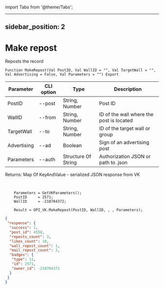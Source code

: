 ﻿import Tabs from '@theme/Tabs';

---
sidebar_position: 2
---

# Make repost
 Reposts the record



`Function MakeRepost(Val PostID, Val WallID = "", Val TargetWall = "", Val Advertising = False, Val Parameters = "") Export`

  | Parameter | CLI option | Type | Description |
  |-|-|-|-|
  | PostID | --post | String, Number | Post ID |
  | WallID | --from | String, Number | ID of the wall where the post is located |
  | TargetWall | --to | String, Number | ID of the target wall or group |
  | Advertising | --ad | Boolean | Sign of an advertising post |
  | Parameters | --auth | Structure Of String | Authorization JSON or path to .json |

  
  Returns:  Map Of KeyAndValue - serialized JSON response from VK

<br/>




```bsl title="Code example"
    Parameters = GetVKParameters();
    PostID     = 2571;
    WallID     = -218704372;

    Result = OPI_VK.MakeRepost(PostID, WallID, , , Parameters);
```
 



```json title="Result"
{
 "response": {
  "success": 1,
  "post_id": 4558,
  "reposts_count": 3,
  "likes_count": 10,
  "wall_repost_count": 1,
  "mail_repost_count": 2,
  "badges": {
   "type": 11,
   "id": 2571,
   "owner_id": -218704372
  }
 }
}
```
